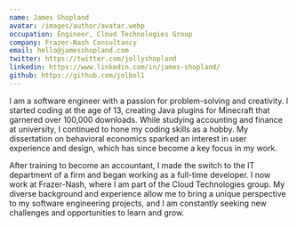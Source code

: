 ```yaml
---
name: James Shopland
avatar: /images/author/avatar.webp
occupation: Engineer, Cloud Technologies Group
company: Frazer-Nash Consultancy
email: hello@jamesshopland.com
twitter: https://twitter.com/jollyshopland
linkedin: https://www.linkedin.com/in/james-shopland/
github: https://github.com/jolbol1
---
```


I am a software engineer with a passion for problem-solving and creativity. I started coding at the age of 13, creating Java plugins for Minecraft that garnered over 100,000 downloads. While studying accounting and finance at university, I continued to hone my coding skills as a hobby. My dissertation on behavioral economics sparked an interest in user experience and design, which has since become a key focus in my work.

After training to become an accountant, I made the switch to the IT department of a firm and began working as a full-time developer. I now work at Frazer-Nash, where I am part of the Cloud Technologies group. My diverse background and experience allow me to bring a unique perspective to my software engineering projects, and I am constantly seeking new challenges and opportunities to learn and grow.
